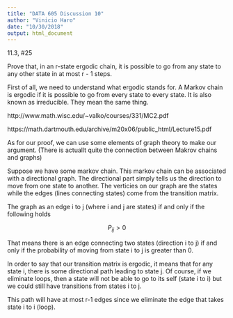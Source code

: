 ```yaml
---
title: "DATA 605 Discussion 10"
author: "Vinicio Haro"
date: "10/30/2018"
output: html_document
---
```


11.3, #25

Prove that, in an r-state ergodic chain, it is possible to go from any state to any other state in at most r - 1 steps. 

First of all, we need to understand what ergodic stands for. A Markov chain is ergodic if it is possible to go from every state to every state. It is also known as irreducible. They mean the same thing.

http://www.math.wisc.edu/~valko/courses/331/MC2.pdf

https://math.dartmouth.edu/archive/m20x06/public_html/Lecture15.pdf

As for our proof, we can use some elements of graph theory to make our argument. (There is actuallt quite the connection between Makrov chains and graphs)

Suppose we have some markov chain. This markov chain can be associated with a directional graph. The directional part simply tells us the direction to move from one state to another. The verticies on our graph are the states while the edges (lines connecting states) come from the transition matrix. 

The graph as an edge i to j (where i and j are states) if and only if the following holds 

$$
P_{ij}>0
$$

That means there is an edge connecting two states (direction i to j) if and only if the probability of moving from state i to j is greater than 0. 

In order to say that our transition matrix is ergodic, it means that for any state i, there is some directional path leading to state j. Of course, if we eliminate loops, then a state will not be able to go to its self (state i to i) but we could still have transitions from states i to j. 

This path will have at most r-1 edges since we eliminate the edge that takes state i to i (loop). 




